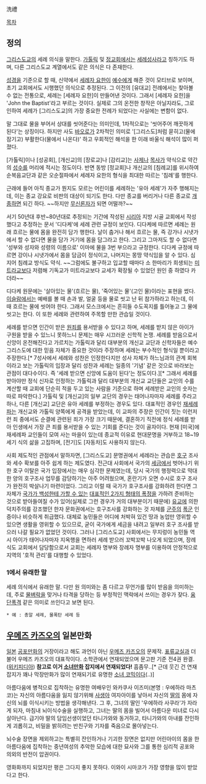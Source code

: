 洗禮

[[목차]]
== 정의 ==
[[그리스도교]]의 세례 의식을 말한다. [[가톨릭]] 및 [[정교회]]에서는 [[세례성사]]라고 칭하기도 하며, 다른 그리스도교 계열에서도 같은 의식은 다 존재한다.

[[성경]]을 기준으로 할 때, 신약에서 [[세례자 요한]]이 [[예수]]에게 해준 것이 모티브로 보이며, 초기 교회에서도 시행했던 의식으로 추정된다. 그 이전의 [유대교] 전례에서는 찾아볼 수 없는 전통으로, 세례는 [세례자 요한]이 만들어낸 것이다. 그래서 [세례자 요한]을 'John the Baptist'라고 부르는 것이다. 실제로 그의 온전한 창작은 아닐지라도, 그로 인하여 세례가 [그리스도교]의 가장 중요한 전례가 되었다는 사실에는 변함이 없다.

말 그대로 물을 부어서 상대를 씻어준다는 의미인데, 1차적으로는 '씻어주어 깨끗하게 된다'는 상징이다. 하지만 사도 [[바오로]]가 2차적인 의미로 '[그리스도]처럼 묻히고(물에 잠기고) 부활한다(물에서 나온다)' 하고 우회적인 해석을 한 이래 바울식 해석이 많이 퍼졌다.

[가톨릭]이나 [성공회], [개신교]의 [장로교]나 [감리교]는 [[사제]]나 [[목사]]가 약식으로 약간의 [[성수]]를 머리에 적시는 정도이다. 반면 동방 [정교회]나 개신교의 [침례교]를 위시하여 순복음교단과 같은 오순절파에서 세례자 요한의 형식을 최대한 따르는 '침례'를 행한다. 

근래에 들어 아직 종교가 뭔지도 모르는 어린이를 세례하는 '유아 세례'가 자주 행해지는데, 이는 종교 강요로 비판의 대상이 되기도 한다. 다만 종교를 버리거나 다른 종교로 [[개종]]하면 되긴 하다. ~~하지만 [[무신론자]]가 되면 어떨까?~~

서기 50년대 후반~80년대로 추정되는 기간에 작성된 [[시리아]] 지방 시골 교회에서 작성했다고 추정하는 문서 '디다케'에 세례 관련 규정이 보인다. 디다케에 따르면 세례는 원래 흐르는 물에 몸을 완전히 담가 행한다. 날이 춥거나 해서 흐르는 물, 즉 강가나 시냇가에서 할 수 없다면 물을 담가 거기에 몸을 담그라고 한다. 그리고 그마저도 할 수 없다면 '성부와 성자와 성령의 이름으로' 이마에 물을 3번 부으라고 규정한다.  디다케 규정에 따르면 강이나 시냇가에서 몸을 담금이 정식이고, 나머지는 몽땅 약식임을 알 수 있다. 심지어 침례교 방식도 약식. ~~그럼에도 불구하고 입교할 때마다 소 한마리가 희생되는 [[미트라]]교보다 저렴해 기독교가 미트라교보다 교세가 확장될 수 있었던 원인 중 하였다 카더라~~

디다케 원문에는 '살아있는 물'(흐르는 물), '죽어있는 물'(고인 물)이라는 표현을 썼다. [[이슬람]]에서는 예배를 볼 때 손과 발, 얼굴 등을 물로 씻고 난 뒤 참가하라고 하는데, 이 때 흐르는 물에 씻어야 한다. 그래서 모스크에서는 흔히들 수도꼭지를 틀어놓고 그 물에 씻고는 한다. 이 또한 세례와 관련하여 주목할 만한 관습일 것이다.

세례를 받으면 인간이 받은 [[원죄]]를 용서받을 수 있다고 하며, 세례를 받지 않은 아이가 구원을 받을 수 있느니 못하느니 문제는 매우 시끄러운 신학적 논쟁. 세례를 받음으로서 신앙이 온전해진다고 가르치는 가톨릭과 달리 대부분의 개신교 교단과 신학자들은 예수 그리스도에 대한 믿음 자체가 중요한 것이라 주장하며 세례는 부수적인 형식일 뿐이라고 주장한다.[* 7성사에서 세례와 성찬은 인정한다지만 성사 자체가 하느님과의 관계 회복이라고 보는 가톨릭의 입장과 달리 성찬과 세례는 일종의 '기념' 같은 것으로 바라보는 관점이 대다수이다. 즉 '세례 받으면 신앙에 도움이 된다'는 정도이다.][* 그래서 세례를 받아야만 정식 신자로 인정하는 가톨릭과 달리 대부분의 개신교 교단들은 교인의 수를 계산할 때 교회에 단순히 적을 두고 있는 사람을 기준으로 하며 세례받은 교인의 숫자는 따로 파악한다.] 가톨릭 및 [개신교]의 일부 교단의 경우는 태어나자마자 세례를 주라고 하나, 다른 [개신교] 교단은 유아 세례를 부정하는 경우도 있다. 대표적인 경우인 [[재세례파]]는 개신교와 가톨릭 양쪽에게 공격을 받았는데, 이 교파의 주장은 인간이 짓는 이런저런 죄 중에서도 순결에 관련된 죄가 가장 크기 때문에, 결혼하기 직전에 정식 세례를 받아 인생에서 가장 큰 죄를 용서받을 수 있는 기회를 준다는 것이 골자이다. 현재 [미국]에 재세례파 교인들이 모여 사는 마을이 있는데 종교적 이유로 현대문명을 거부하고 18~19세기 식의 삶을 고집하며, [전기]도 [자동차]도 사용하지 않는다.

사회 제도적인 관점에서 말하자면, [그리스도교] 문명권에서 세례라는 관습은 [[호구]] 조사와 세수 확보를 아주 쉽게 하는 제도였다. 전근대 사회에서 국가의 [[세금]]에서 벗어나기 위한 호구 이탈은 국가 입장에서는 매우 심각한 문제였는데, 당시 국가의 행정력으로 막대한 양의 호구조사 업무를 감당하기는 아주 어려웠으며, 혼란기가 오면 수시로 호구 조사가 완전히 박살나기 마련이었다. 그리고 이럴 때 국가가 호구조사를 강화하려 한다면 그 자체가 [[세금|국가가 백성한테 가할 수 있는]] [[전쟁|대표적인 2가지 형태의 폭정]]을 가하려 준비하는 것으로 받아들여질 수가 있어(실제로 그런 경우가 거의 대부분이기 때문에) [[유교]]에 의한 덕치주의를 강조했던 한자 문화권에서는 호구조사를 강화하는 것 자체를 [[군주]]의 [[폭군]] 인증이나 비슷하게 취급했다. 대체로 농민들은 어디에 처박혀 있건 땅과 농업만 영위할 수 있으면 생활을 영위할 수 있으므로, 굳이 국가에게 세금을 내려고 일부러 호구 조사를 받으러 나갈 필요가 없었던 것이다. 그러나 [그리스도교] 사회에서는 무지렁이 농민들 역시 아이가 태어나자마자 지옥행을 면하러 세례 받으러 꼬박꼬박 나오게 되었으며, 장례식도 교회에서 담당함으로서 교회는 세례자 명부와 장례자 명부를 이용하여 안정적으로 지역의 '호적 관리'를 대행할 수 있었다.
=== 1에서 유래한 말 === 
세례 의식에서 유래한 말. 다만 원 의미와는 좀 다르고 무언가를 많이 받음을 의미하는데, 주로 [[물]]벼락을 맞거나 타격을 당하는 등 부정적인 맥락에서 쓰이는 경우가 잦다. [[융단폭격]] 같은 의미로 쓰인다고 보면 된다.

 * 예 : 총알 세례, 물폭탄 세례 등

== [[우메즈 카즈오]]의 일본만화 ==
[[일본]] [[공포만화]]의 거장이라고 해도 과언이 아닌 [[우메즈 카즈오]]의 문제작. [[표류교실]]과 더불어 우메즈 카즈오의 대표작이다. 소학관에서 연재되었으며 문고판 기준 전4권 완결. ([http://ja.wikipedia.org/wiki/%E6%B4%97%E7%A4%BC_(%E6%BC%AB%E7%94%BB) 위키피디아])
'''참고로 이거 [[소녀만화]] 잡지에서 연재되었다!''' 흠좀무..[* 근데 웃긴 건 연재잡지가 꽤나 막장만화가 많이 연재되기로 유명한 [[소녀 코믹]]이다(..)]

아름다움에 병적으로 집착하는 유명한 여배우인 와카쿠사 이즈미(본명 : 우에하라 마츠코)는 자신의 아름다움을 잃지 않기위해 [[사생아]] 여자아이를 낳아서 자신의 [[딸]]의 몸에 자신의 뇌를 이식시키는 방법을 생각해낸다. 그 후, 그녀의 딸인 '우에하라 사쿠라'가 자라게 되자, 마침내 뇌이식수술을 실행하고, 그녀는 딸의 몸을 빌어서 아름다운 미녀로 다시 살아난다. 급기야 딸의 담임선생이었던 타니가와와 동거하고, 타니가와의 아내를 잔인하게 괴롭히고, 비밀을 밝히려는 반친구와 기자를 죽음으로 몰아넣는다. 

뇌수술 장면을 제외하고는 특별히 잔인하거나 기괴한 장면은 없지만 어린아이의 몸을 한 아름다움에 집착하는 중년여성의 추악한 모습에 대한 묘사와 그를 통한 심리적 공포와 의외의 반전이 압권이다. 

영화화까지 되었지만 평은 그다지 좋지 못하다. 이와이 시마코가 가장 영향을 많이 받았다고 한다.
